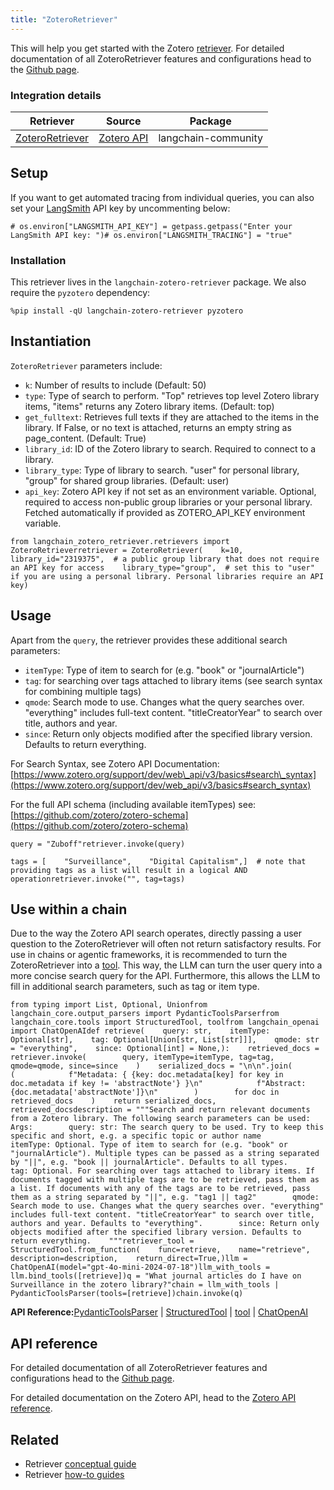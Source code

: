 ```yaml
---
title: "ZoteroRetriever"
---
```


This will help you get started with the Zotero [retriever](/src/oss/concepts/retrievers). For detailed documentation of all ZoteroRetriever features and configurations head to the [Github page](https://github.com/TimBMK/langchain-zotero-retriever).

### Integration details

| Retriever                                                               | Source                                                            | Package             |
| ----------------------------------------------------------------------- | ----------------------------------------------------------------- | ------------------- |
| [ZoteroRetriever](https://github.com/TimBMK/langchain-zotero-retriever) | [Zotero API](https://www.zotero.org/support/dev/web_api/v3/start) | langchain-community |

## Setup

If you want to get automated tracing from individual queries, you can also set your [LangSmith](https://docs.smith.langchain.com/) API key by uncommenting below:

```
# os.environ["LANGSMITH_API_KEY"] = getpass.getpass("Enter your LangSmith API key: ")# os.environ["LANGSMITH_TRACING"] = "true"
```

### Installation

This retriever lives in the `langchain-zotero-retriever` package. We also require the `pyzotero` dependency:

```
%pip install -qU langchain-zotero-retriever pyzotero
```

## Instantiation

`ZoteroRetriever` parameters include:

* `k`: Number of results to include (Default: 50)
* `type`: Type of search to perform. "Top" retrieves top level Zotero library items, "items" returns any Zotero library items. (Default: top)
* `get_fulltext`: Retrieves full texts if they are attached to the items in the library. If False, or no text is attached, returns an empty string as page\_content. (Default: True)
* `library_id`: ID of the Zotero library to search. Required to connect to a library.
* `library_type`: Type of library to search. "user" for personal library, "group" for shared group libraries. (Default: user)
* `api_key`: Zotero API key if not set as an environment variable. Optional, required to access non-public group libraries or your personal library. Fetched automatically if provided as ZOTERO\_API\_KEY environment variable.

```
from langchain_zotero_retriever.retrievers import ZoteroRetrieverretriever = ZoteroRetriever(    k=10,    library_id="2319375",  # a public group library that does not require an API key for access    library_type="group",  # set this to "user" if you are using a personal library. Personal libraries require an API key)
```

## Usage

Apart from the `query`, the retriever provides these additional search parameters:

* `itemType`: Type of item to search for (e.g. "book" or "journalArticle")
* `tag`: for searching over tags attached to library items (see search syntax for combining multiple tags)
* `qmode`: Search mode to use. Changes what the query searches over. "everything" includes full-text content. "titleCreatorYear" to search over title, authors and year.
* `since`: Return only objects modified after the specified library version. Defaults to return everything.

For Search Syntax, see Zotero API Documentation: [https://www.zotero.org/support/dev/web\_api/v3/basics#search\_syntax](https://www.zotero.org/support/dev/web_api/v3/basics#search_syntax)

For the full API schema (including available itemTypes) see: [https://github.com/zotero/zotero-schema](https://github.com/zotero/zotero-schema)

```
query = "Zuboff"retriever.invoke(query)
```

```
tags = [    "Surveillance",    "Digital Capitalism",]  # note that providing tags as a list will result in a logical AND operationretriever.invoke("", tag=tags)
```

## Use within a chain

Due to the way the Zotero API search operates, directly passing a user question to the ZoteroRetriever will often not return satisfactory results. For use in chains or agentic frameworks, it is recommended to turn the ZoteroRetriever into a [tool](https://python.langchain.com/oss/how_to/custom_tools/#creating-tools-from-functions). This way, the LLM can turn the user query into a more concise search query for the API. Furthermore, this allows the LLM to fill in additional search parameters, such as tag or item type.

```
from typing import List, Optional, Unionfrom langchain_core.output_parsers import PydanticToolsParserfrom langchain_core.tools import StructuredTool, toolfrom langchain_openai import ChatOpenAIdef retrieve(    query: str,    itemType: Optional[str],    tag: Optional[Union[str, List[str]]],    qmode: str = "everything",    since: Optional[int] = None,):    retrieved_docs = retriever.invoke(        query, itemType=itemType, tag=tag, qmode=qmode, since=since    )    serialized_docs = "\n\n".join(        (            f"Metadata: { {key: doc.metadata[key] for key in doc.metadata if key != 'abstractNote'} }\n"            f"Abstract: {doc.metadata['abstractNote']}\n"        )        for doc in retrieved_docs    )    return serialized_docs, retrieved_docsdescription = """Search and return relevant documents from a Zotero library. The following search parameters can be used:    Args:        query: str: The search query to be used. Try to keep this specific and short, e.g. a specific topic or author name        itemType: Optional. Type of item to search for (e.g. "book" or "journalArticle"). Multiple types can be passed as a string separated by "||", e.g. "book || journalArticle". Defaults to all types.        tag: Optional. For searching over tags attached to library items. If documents tagged with multiple tags are to be retrieved, pass them as a list. If documents with any of the tags are to be retrieved, pass them as a string separated by "||", e.g. "tag1 || tag2"        qmode: Search mode to use. Changes what the query searches over. "everything" includes full-text content. "titleCreatorYear" to search over title, authors and year. Defaults to "everything".        since: Return only objects modified after the specified library version. Defaults to return everything.    """retriever_tool = StructuredTool.from_function(    func=retrieve,    name="retrieve",    description=description,    return_direct=True,)llm = ChatOpenAI(model="gpt-4o-mini-2024-07-18")llm_with_tools = llm.bind_tools([retrieve])q = "What journal articles do I have on Surveillance in the zotero library?"chain = llm_with_tools | PydanticToolsParser(tools=[retrieve])chain.invoke(q)
```

**API Reference:**[PydanticToolsParser](https://python.langchain.com/api_reference/core/output_parsers/langchain_core.output_parsers.openai_tools.PydanticToolsParser.html) | [StructuredTool](https://python.langchain.com/api_reference/core/tools/langchain_core.tools.structured.StructuredTool.html) | [tool](https://python.langchain.com/api_reference/core/tools/langchain_core.tools.convert.tool.html) | [ChatOpenAI](https://python.langchain.com/api_reference/openai/chat_models/langchain_openai.chat_models.base.ChatOpenAI.html)

## API reference

For detailed documentation of all ZoteroRetriever features and configurations head to the [Github page](https://github.com/TimBMK/langchain-zotero-retriever).

For detailed documentation on the Zotero API, head to the [Zotero API reference](https://www.zotero.org/support/dev/web_api/v3/start).

## Related

* Retriever [conceptual guide](/src/oss/concepts/retrievers)
* Retriever [how-to guides](/src/oss/how_to/#retrievers)
